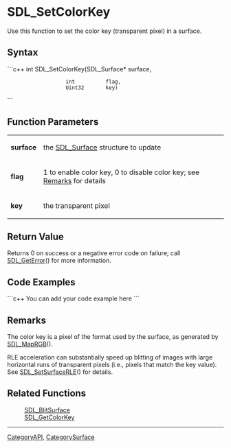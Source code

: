 <!-- pragma section-numbers off -->
<!-- pragma disable-camelcase -->

= SDL_SetColorKey =
Use this function to set the color key (transparent pixel) in a surface.


== Syntax ==
```c++
int SDL_SetColorKey(SDL_Surface* surface,
                    int          flag,
                    Uint32       key)
```

== Function Parameters ==
{|
|'''surface'''
|the [[SDL_Surface]] structure to update
|-
|'''flag'''
|1 to enable color key, 0 to disable color key; see [[#Remarks|Remarks]] for details
|-
|'''key'''
|the transparent pixel
|}

== Return Value ==
Returns 0 on success or a negative error code on failure; call [[SDL_GetError]]() for more information.

== Code Examples ==
```c++
You can add your code example here
```

== Remarks ==
The color key is a pixel of the format used by the surface, as generated by [[SDL_MapRGB]]().

RLE acceleration can substantially speed up blitting of images with large horizontal runs of transparent pixels (i.e., pixels that match the key value).  See [[SDL_SetSurfaceRLE]]() for details.


== Related Functions ==
:[[SDL_BlitSurface]] 
:[[SDL_GetColorKey]]

----
[[CategoryAPI]], [[CategorySurface]]
